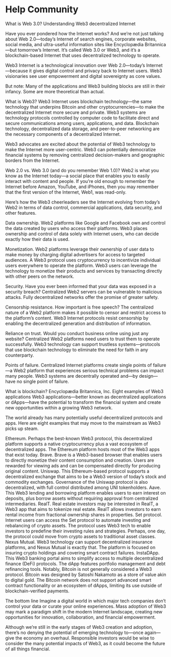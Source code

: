 # Help Community


What is Web 3.0? Understanding Web3 decentralized Internet

Have you ever pondered how the Internet works? And we’re not just talking about Web 2.0—today’s Internet of search engines, corporate websites, social media, and ultra-useful information sites like Encyclopædia Britannica—but tomorrow’s Internet. It’s called Web 3.0 or Web3, and it’s a blockchain-based Internet that uses decentralized technology to operate.

Web3 Internet is a technological innovation over Web 2.0—today’s Internet—because it gives digital control and privacy back to Internet users. Web3 visionaries see user empowerment and digital sovereignty as core values.

But note: Many of the applications and Web3 building blocks are still in their infancy. Some are more theoretical than actual.

What is Web3?
Web3 Internet uses blockchain technology—the same technology that underpins Bitcoin and other cryptocurrencies—to make the decentralized Internet more secure and private. Web3 systems are technology protocols controlled by computer code to facilitate direct and secure communications among users, applications, and data. Blockchain technology, decentralized data storage, and peer-to-peer networking are the necessary components of a decentralized Internet.

Web3 advocates are excited about the potential of Web3 technology to make the Internet more user-centric. Web3 can potentially democratize financial systems by removing centralized decision-makers and geographic borders from the Internet.

Web 2.0 vs. Web 3.0 (and do you remember Web 1.0)?
Web2 is what you know as the Internet today—a social place that enables you to easily interact with content and people. If you’re old enough to remember the Internet before Amazon, YouTube, and iPhones, then you may remember that the first version of the Internet, Web1, was read-only.

Here’s how the Web3 cheerleaders see the Internet evolving from today’s Web2 in terms of data control, commercial applications, data security, and other features.

Data ownership. Web2 platforms like Google and Facebook own and control the data created by users who access their platforms. Web3 places ownership and control of data solely with Internet users, who can decide exactly how their data is used.

Monetization. Web2 platforms leverage their ownership of user data to make money by charging digital advertisers for access to targeted audiences. A Web3 protocol uses cryptocurrency to incentivize individual users everywhere to operate the platform. Web3 users can leverage the technology to monetize their products and services by transacting directly with other peers on the network.

Security. Have you ever been informed that your data was exposed in a security breach? Centralized Web2 servers can be vulnerable to malicious attacks. Fully decentralized networks offer the promise of greater safety.

Censorship resistance. How important is free speech? The centralized nature of a Web2 platform makes it possible to censor and restrict access to the platform’s content. Web3 Internet protocols resist censorship by enabling the decentralized generation and distribution of information.

Reliance on trust. Would you conduct business online using just any website? Centralized Web2 platforms need users to trust them to operate successfully. Web3 technology can support trustless systems—protocols that use blockchain technology to eliminate the need for faith in any counterparty.

Points of failure. Centralized Internet platforms create single points of failure—a Web2 platform that experiences serious technical problems can impact many people. Web3 systems are decentrally operated and—by design—have no single point of failure.

What is blockchain?
Encyclopædia Britannica, Inc.
Eight examples of Web3 applications
Web3 applications—better known as decentralized applications or dApps—have the potential to transform the financial system and create new opportunities within a growing Web3 network.

The world already has many potentially useful decentralized protocols and apps. Here are eight examples that may move to the mainstream as Web3 picks up steam.

Ethereum. Perhaps the best-known Web3 protocol, this decentralized platform supports a native cryptocurrency plus a vast ecosystem of decentralized apps. The Ethereum platform hosts most of the Web3 apps that exist today.
Brave. Brave is a Web3-based browser that enables users to directly monetize their content consumption and creation. Users are rewarded for viewing ads and can be compensated directly for producing original content.
Uniswap. This Ethereum-based protocol supports a decentralized exchange that aims to be a Web3 version of today’s stock and commodity exchanges. Governance of the Uniswap protocol is also decentralized, with full control distributed among UNI tokenholders.
Aave. This Web3 lending and borrowing platform enables users to earn interest on deposits, plus borrow assets without requiring approval from centralized intermediaries.
RealT. Real estate investors may be interested in RealT, a Web3 app that aims to tokenize real estate. RealT allows investors to earn rental income from fractional ownership shares in properties.
Set protocol. Internet users can access the Set protocol to automate investing and rebalancing of crypto assets. The protocol uses Web3 tech to enable investors to predefine their investing rules and strategies. Perhaps, one day, the protocol could move from crypto assets to traditional asset classes.
Nexus Mutual. Web3 technology can support decentralized insurance platforms, and Nexus Mutual is exactly that. The platform is focused on insuring crypto holdings and covering smart contract failures.
InstaDApp. This Web3 banking portal aims to simplify access to multiple decentralized finance (DeFi) protocols. The dApp features portfolio management and debt refinancing tools.
Notably, Bitcoin is not generally considered a Web3 protocol. Bitcoin was designed by Satoshi Nakamoto as a store of value akin to digital gold. The Bitcoin network does not support advanced smart contract functionality or an ecosystem of dApps, limiting its use outside of blockchain-verified payments.

The bottom line
Imagine a digital world in which major tech companies don’t control your data or curate your online experiences. Mass adoption of Web3 may mark a paradigm shift in the modern Internet landscape, creating new opportunities for innovation, collaboration, and financial empowerment.

Although we’re still in the early stages of Web3 creation and adoption, there’s no denying the potential of emerging technology to—once again—give the economy an overhaul. Responsible investors would be wise to consider the many potential impacts of Web3, as it could become the future of all things financial.